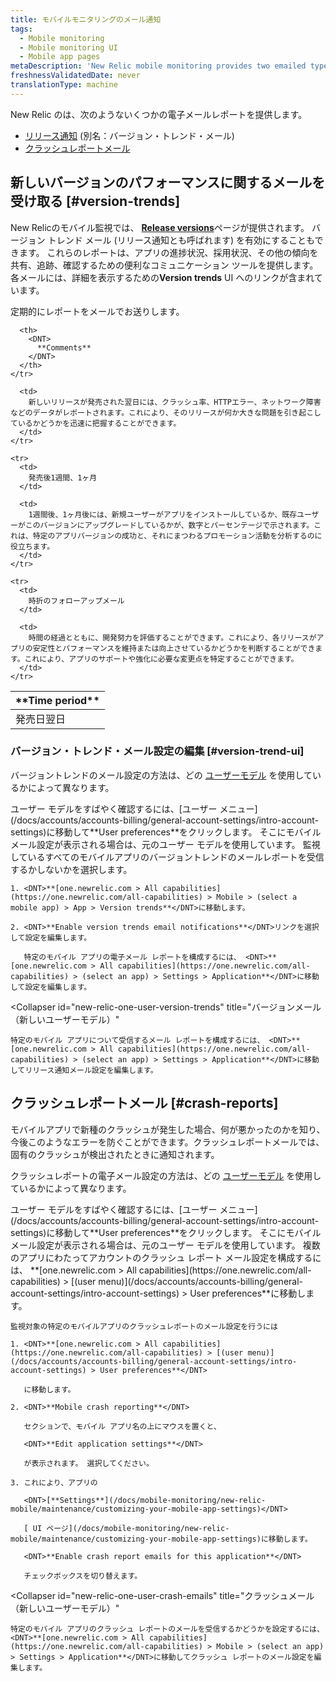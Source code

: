 ```yaml
---
title: モバイルモニタリングのメール通知
tags:
  - Mobile monitoring
  - Mobile monitoring UI
  - Mobile app pages
metaDescription: 'New Relic mobile monitoring provides two emailed types of reports: version trend emails (aka release notifications) and crash report emails.'
freshnessValidatedDate: never
translationType: machine
---
```


New Relic の<InlinePopover type="mobile"/>は、次のようないくつかの電子メールレポートを提供します。

* [リリース通知](#version-trends) (別名：バージョン・トレンド・メール)
* [クラッシュレポートメール](#crash-reports)

## 新しいバージョンのパフォーマンスに関するメールを受け取る [#version-trends]

New Relicのモバイル監視では、 [<DNT>**Release versions**</DNT>](/docs/mobile-monitoring/mobile-monitoring-ui/mobile-app-pages/release-versions-page)ページが提供されます。 バージョン トレンド メール (リリース通知とも呼ばれます) を有効にすることもできます。 これらのレポートは、アプリの進捗状況、採用状況、その他の傾向を共有、追跡、確認するための便利なコミュニケーション ツールを提供します。 各メールには、詳細を表示するための<DNT>**Version trends**</DNT> UI へのリンクが含まれています。

定期的にレポートをメールでお送りします。

<table>
  <thead>
    <tr>
      <th style={{ width: "200px" }}>
        <DNT>
          **Time period**
        </DNT>
      </th>

      <th>
        <DNT>
          **Comments**
        </DNT>
      </th>
    </tr>
  </thead>

  <tbody>
    <tr>
      <td>
        発売日翌日
      </td>

      <td>
        新しいリリースが発売された翌日には、クラッシュ率、HTTPエラー、ネットワーク障害などのデータがレポートされます。これにより、そのリリースが何か大きな問題を引き起こしているかどうかを迅速に把握することができます。
      </td>
    </tr>

    <tr>
      <td>
        発売後1週間、1ヶ月
      </td>

      <td>
        1週間後、1ヶ月後には、新規ユーザーがアプリをインストールしているか、既存ユーザーがこのバージョンにアップグレードしているかが、数字とパーセンテージで示されます。これは、特定のアプリバージョンの成功と、それにまつわるプロモーション活動を分析するのに役立ちます。
      </td>
    </tr>

    <tr>
      <td>
        時折のフォローアップメール
      </td>

      <td>
        時間の経過とともに、開発努力を評価することができます。これにより、各リリースがアプリの安定性とパフォーマンスを維持または向上させているかどうかを判断することができます。これにより、アプリのサポートや強化に必要な変更点を特定することができます。
      </td>
    </tr>
  </tbody>
</table>

### バージョン・トレンド・メール設定の編集 [#version-trend-ui]

バージョントレンドのメール設定の方法は、どの [ユーザーモデル](/docs/accounts/original-accounts-billing/original-users-roles/overview-user-models) を使用しているかによって異なります。

<Callout variant="tip">
  ユーザー モデルをすばやく確認するには、[ユーザー メニュー](/docs/accounts/accounts-billing/general-account-settings/intro-account-settings)に移動して<DNT>**User preferences**</DNT>をクリックします。 そこにモバイル メール設定が表示される場合は、元のユーザー モデルを使用しています。
</Callout>

<CollapserGroup>
  <Collapser
    id="original-user-version-trends"
    title="バージョンメール（オリジナルユーザーモデル）"
  >
    監視しているすべてのモバイルアプリのバージョントレンドのメールレポートを受信するかしないかを選択します。

    1. <DNT>**[one.newrelic.com > All capabilities](https://one.newrelic.com/all-capabilities) > Mobile > (select a mobile app) > App > Version trends**</DNT>に移動します。

    2. <DNT>**Enable version trends email notifications**</DNT>リンクを選択して設定を編集します。

       特定のモバイル アプリの電子メール レポートを構成するには、 <DNT>**[one.newrelic.com > All capabilities](https://one.newrelic.com/all-capabilities) > (select an app) > Settings > Application**</DNT>に移動して設定を編集します。
  </Collapser>

  <Collapser
    id="new-relic-one-user-version-trends"
    title="バージョンメール（新しいユーザーモデル）"
  >
    特定のモバイル アプリについて受信するメール レポートを構成するには、 <DNT>**[one.newrelic.com > All capabilities](https://one.newrelic.com/all-capabilities) > (select an app) > Settings > Application**</DNT>に移動してリリース通知メール設定を編集します。
  </Collapser>
</CollapserGroup>

## クラッシュレポートメール [#crash-reports]

モバイルアプリで新種のクラッシュが発生した場合、何が悪かったのかを知り、今後このようなエラーを防ぐことができます。クラッシュレポートメールでは、固有のクラッシュが検出されたときに通知されます。

クラッシュレポートの電子メール設定の方法は、どの [ユーザーモデル](/docs/accounts/original-accounts-billing/original-users-roles/overview-user-models) を使用しているかによって異なります。

<Callout variant="tip">
  ユーザー モデルをすばやく確認するには、[ユーザー メニュー](/docs/accounts/accounts-billing/general-account-settings/intro-account-settings)に移動して<DNT>**User preferences**</DNT>をクリックします。 そこにモバイル メール設定が表示される場合は、元のユーザー モデルを使用しています。
</Callout>

<CollapserGroup>
  <Collapser
    id="original-user-crash-emails"
    title="クラッシュメール（オリジナルユーザーモデル）"
  >
    複数のアプリにわたってアカウントのクラッシュ レポート メール設定を構成するには、 <DNT>**[one.newrelic.com > All capabilities](https://one.newrelic.com/all-capabilities) > [(user menu)](/docs/accounts/accounts-billing/general-account-settings/intro-account-settings) > User preferences**</DNT>に移動します。

    監視対象の特定のモバイルアプリのクラッシュレポートのメール設定を行うには

    1. <DNT>**[one.newrelic.com > All capabilities](https://one.newrelic.com/all-capabilities) > [(user menu)](/docs/accounts/accounts-billing/general-account-settings/intro-account-settings) > User preferences**</DNT>

       に移動します。

    2. <DNT>**Mobile crash reporting**</DNT>

       セクションで、モバイル アプリ名の上にマウスを置くと、

       <DNT>**Edit application settings**</DNT>

       が表示されます。 選択してください。

    3. これにより、アプリの

       <DNT>[**Settings**](/docs/mobile-monitoring/new-relic-mobile/maintenance/customizing-your-mobile-app-settings)</DNT>

       [ UI ページ](/docs/mobile-monitoring/new-relic-mobile/maintenance/customizing-your-mobile-app-settings)に移動します。

       <DNT>**Enable crash report emails for this application**</DNT>

       チェックボックスを切り替えます。
  </Collapser>

  <Collapser
    id="new-relic-one-user-crash-emails"
    title="クラッシュメール（新しいユーザーモデル）"
  >
    特定のモバイル アプリのクラッシュ レポートのメールを受信するかどうかを設定するには、 <DNT>**[one.newrelic.com > All capabilities](https://one.newrelic.com/all-capabilities) > Mobile > (select an app) > Settings > Application**</DNT>に移動してクラッシュ レポートのメール設定を編集します。
  </Collapser>
</CollapserGroup>